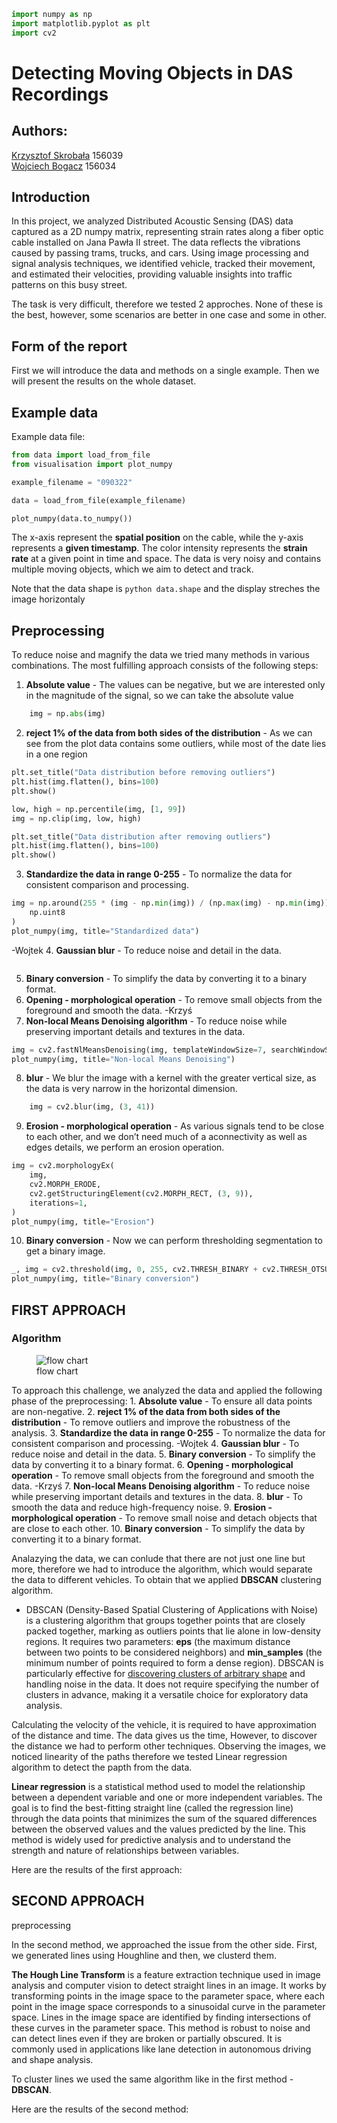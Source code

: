 ```python
import numpy as np
import matplotlib.pyplot as plt
import cv2
```

# Detecting Moving Objects in DAS Recordings

## Authors:
[Krzysztof Skrobała](https://github.com/shhhQuiettt) 156039<br>
[Wojciech Bogacz](https://github.com/wojbog) 156034

## Introduction
In this project, we analyzed Distributed Acoustic Sensing (DAS) data captured as a 2D numpy matrix, representing strain rates along a fiber optic cable installed on Jana Pawła II street. The data reflects the vibrations caused by passing trams, trucks, and cars. Using image processing and signal analysis techniques, we identified vehicle, tracked their movement, and estimated their velocities, providing valuable insights into traffic patterns on this busy street.

The task is very difficult, therefore we tested 2 approches. None of these is the best, however, some scenarios are better in one case and some in other.

## Form of the report

First we will introduce the data and methods on a single example. Then we will present the results on the whole dataset.

## Example data

Example data file:

```python
from data import load_from_file
from visualisation import plot_numpy

example_filename = "090322"

data = load_from_file(example_filename)

plot_numpy(data.to_numpy())

```
The x-axis represent the __spatial position__ on the cable, while the y-axis represents a __given timestamp__. The color intensity represents the __strain rate__ at a given point in time and space. The data is very noisy and contains multiple moving objects, which we aim to detect and track.

Note that the data shape is `python data.shape` and the display streches the image horizontaly

## Preprocessing

To reduce noise and magnify the data we tried many methods in various combinations. 
The most fulfilling approach consists of the following steps:


1. **Absolute value** - The values can be negative, but we are interested only in the magnitude of the signal, so we can take the absolute value

```python
    img = np.abs(img)
```

2. **reject 1% of the data from both sides of the distribution** - As we can see from the plot data contains some outliers, while most of the date lies in a one region

```python

plt.set_title("Data distribution before removing outliers")
plt.hist(img.flatten(), bins=100)
plt.show()

low, high = np.percentile(img, [1, 99])
img = np.clip(img, low, high)

plt.set_title("Data distribution after removing outliers")
plt.hist(img.flatten(), bins=100)
plt.show()
```



3. **Standardize the data in range 0-255** - To normalize the data for consistent comparison and processing.
```python
img = np.around(255 * (img - np.min(img)) / (np.max(img) - np.min(img))).astype(
    np.uint8
)
plot_numpy(img, title="Standardized data")
```

-Wojtek
4. **Gaussian blur** - To reduce noise and detail in the data.
```python
```

5. **Binary conversion** - To simplify the data by converting it to a binary format.
6. **Opening - morphological operation** - To remove small objects from the foreground and smooth the data.
-Krzyś
7. **Non-local Means Denoising algorithm** - To reduce noise while preserving important details and textures in the data.
```python
img = cv2.fastNlMeansDenoising(img, templateWindowSize=7, searchWindowSize=21, h=14)
plot_numpy(img, title="Non-local Means Denoising")
```

8. **blur** - We blur the image with a kernel with the greater vertical size, as the data is very narrow in the horizontal dimension.
```python
    img = cv2.blur(img, (3, 41))
```


9. **Erosion - morphological operation** - As various signals tend to be close to each other, and we don't need much of a aconnectivity as well as edges details, we perform an erosion operation.

```python
img = cv2.morphologyEx(
    img,
    cv2.MORPH_ERODE,
    cv2.getStructuringElement(cv2.MORPH_RECT, (3, 9)),
    iterations=1,
)
plot_numpy(img, title="Erosion")
```

10. **Binary conversion** - Now we can perform thresholding segmentation to get a binary image.
```python
_, img = cv2.threshold(img, 0, 255, cv2.THRESH_BINARY + cv2.THRESH_OTSU)
plot_numpy(img, title="Binary conversion")

```



## FIRST APPROACH

### Algorithm
<!-- import image -->
![flow chart](flow_chart.png)


To approach this challenge, we analyzed the data and applied the following phase of the preprocessing:
1. **Absolute value** - To ensure all data points are non-negative.
2. **reject 1% of the data from both sides of the distribution** - To remove outliers and improve the robustness of the analysis.
3. **Standardize the data in range 0-255** - To normalize the data for consistent comparison and processing.
-Wojtek
4. **Gaussian blur** - To reduce noise and detail in the data.
5. **Binary conversion** - To simplify the data by converting it to a binary format.
6. **Opening - morphological operation** - To remove small objects from the foreground and smooth the data.
-Krzyś
7. **Non-local Means Denoising algorithm** - To reduce noise while preserving important details and textures in the data.
8. **blur** - To smooth the data and reduce high-frequency noise.
9. **Erosion - morphological operation** - To remove small noise and detach objects that are close to each other.
10. **Binary conversion** - To simplify the data by converting it to a binary format.

Analazying the data, we can conlude that there are not just one line but more, therefore we had to introduce the algorithm, which would separate the data to different vehicles. To obtain that we applied **DBSCAN** clustering algorithm.

- DBSCAN (Density-Based Spatial Clustering of Applications with Noise) is a clustering algorithm that groups together points that are closely packed together, marking as outliers points that lie alone in low-density regions. It requires two parameters: **eps** (the maximum distance between two points to be considered neighbors) and **min_samples** (the minimum number of points required to form a dense region). DBSCAN is particularly effective for <u>discovering clusters of arbitrary shape</u> and handling noise in the data. It does not require specifying the number of clusters in advance, making it a versatile choice for exploratory data analysis.

Calculating the velocity of the vehicle, it is required to have approximation of the distance and time. The data gives us the time, However, to discover the distance we had to perform other techniques. Observing the images, we noticed linearity of the paths therefore we tested Linear regression algorithm to detect the papth from the data.

**Linear regression** is a statistical method used to model the relationship between a dependent variable and one or more independent variables. The goal is to find the best-fitting straight line (called the regression line) through the data points that minimizes the sum of the squared differences between the observed values and the values predicted by the line. This method is widely used for predictive analysis and to understand the strength and nature of relationships between variables.

Here are the results of the first approach:

## SECOND APPROACH
preprocessing


In the second method, we approached the issue from the other side. First, we generated lines using Houghline and then, we clusterd them.

**The Hough Line Transform** is a feature extraction technique used in image analysis and computer vision to detect straight lines in an image. It works by transforming points in the image space to the parameter space, where each point in the image space corresponds to a sinusoidal curve in the parameter space. Lines in the image space are identified by finding intersections of these curves in the parameter space. This method is robust to noise and can detect lines even if they are broken or partially obscured. It is commonly used in applications like lane detection in autonomous driving and shape analysis.

To cluster lines we used the same algorithm like in the first method - **DBSCAN**.

Here are the results of the second method:

